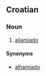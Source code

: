 ==Croatian==

===Noun===
{{hr-noun|m}}

# [[#English|aljamiado]]

====Synonyms====
* [[alhamiado#Croatian|alhamiado]]
